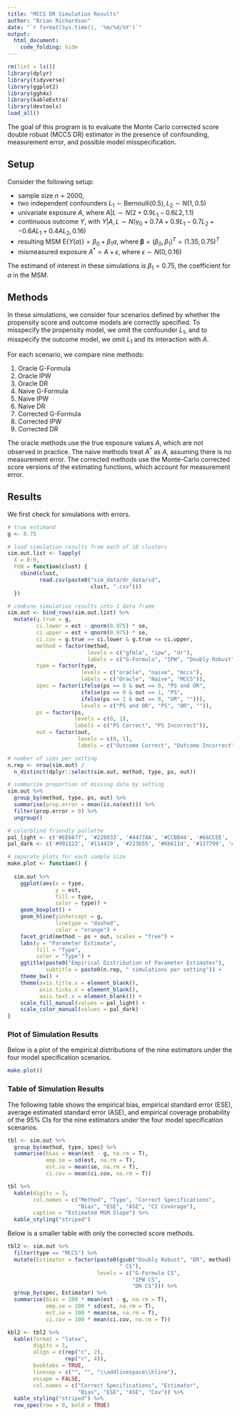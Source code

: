---
title: "MCCS DR Simulation Results"
author: "Brian Richardson"
date: "`r format(Sys.time(), '%m/%d/%Y')`"
output:
  html_document:
    code_folding: hide
---

```{r message = F, warning = F}

rm(list = ls())
library(dplyr)
library(tidyverse)
library(ggplot2)
library(ggh4x)
library(kableExtra)
library(devtools)
load_all()

```

The goal of this program is to evaluate the Monte Carlo corrected score double robust (MCCS DR) estimator in the presence of confounding, measurement error, and possible model misspecification.

## Setup

Consider the following setup:

* sample size $n=2000$,
* two independent confounders $L_1 \sim \textrm{Bernoulli}(0.5), L_2 \sim N(1, 0.5)$
* univariate exposure $A$, where $A|L \sim N(2 + 0.9L_1 - 0.6L2, 1.1)$
* continuous outcome $Y$, with $Y|A,L \sim N(\gamma_0 + 0.7A + 0.9L_1 - 0.7L_2 + - 0.6AL_1 + 0.4AL_2, 0.16)$
* resulting MSM $\textrm{E}\{Y(a)\} = \beta_0 + \beta_1a$, where $\pmb{\beta} = (\beta_0, \beta_1)^T = (1.35, 0.75)^T$
* mismeasured exposure $A^* = A + \epsilon$, where $\epsilon \sim N(0, 0.16)$

The estimand of interest in these simulations is $\beta_1=0.75$, the coefficient for $a$ in the MSM.

## Methods

In these simulations, we consider four scenarios defined by whether the propensity score and outcome models are correctly specified. To misspecify the propensity  model, we omit the confounder $L_1$, and to misspecify the outcome model, we omit $L_1$ and its interaction with $A$.

For each scenario, we compare nine methods:

1) Oracle G-Formula
2) Oracle IPW
3) Oracle DR
4) Naive G-Formula
5) Naive IPW
6) Naive DR
4) Corrected G-Formula
5) Corrected IPW
6) Corrected DR

The oracle methods use the true exposure values $A$, which are not observed in practice. The naive methods treat $A^*$ as $A$, assuming there is no measurement error. The corrected methods use the Monte-Carlo corrected score versions of the estimating functions, which account for measurement error.

## Results

We first check for simulations with errors.

```{r}

# true estimand
g <- 0.75

# load simulation results from each of 10 clusters
sim.out.list <- lapply(
  X = 0:9,
  FUN = function(clust) {
    cbind(clust,
          read.csv(paste0("sim_data/dr_data/sd",
                          clust, ".csv")))
  })

# combine simulation results into 1 data frame
sim.out <- bind_rows(sim.out.list) %>% 
  mutate(g.true = g,
         ci.lower = est - qnorm(0.975) * se,
         ci.upper = est + qnorm(0.975) * se,
         ci.cov = g.true >= ci.lower & g.true <= ci.upper,
         method = factor(method,
                         levels = c("gfmla", "ipw", "dr"),
                         labels = c("G-Formula", "IPW", "Doubly Robust")),
         type = factor(type,
                       levels = c("oracle", "naive", "mccs"),
                       labels = c("Oracle", "Naive", "MCCS")),
         spec = factor(ifelse(ps == 0 & out == 0, "PS and OR",
                       ifelse(ps == 0 & out == 1, "PS",
                       ifelse(ps == 1 & out == 0, "OR", ""))),
                       levels = c("PS and OR", "PS", "OR", "")),
         ps = factor(ps,
                     levels = c(0, 1),
                     labels = c("PS Correct", "PS Incorrect")),
         out = factor(out,
                      levels = c(0, 1),
                      labels = c("Outcome Correct", "Outcome Incorrect")))

# number of sims per setting
n.rep <- nrow(sim.out) /
  n_distinct(dplyr::select(sim.out, method, type, ps, out))

```

```{r}

# summarize proportion of missing data by setting
sim.out %>% 
  group_by(method, type, ps, out) %>% 
  summarise(prop.error = mean(is.na(est))) %>% 
  filter(prop.error > 0) %>% 
  ungroup()

```

```{r}

# colorblind friendly pallette
pal_light <- c('#EE6677', '#228833', '#4477AA', '#CCBB44', '#66CCEE', '#AA3377', '#BBBBBB')
pal_dark <- c('#991122', '#114419', '#223b55', '#6b611d', '#117799', '#55193b', '#5d5d5d')

```

```{r}

# separate plots for each sample size
make.plot <- function() {
  
  sim.out %>% 
    ggplot(aes(x = type,
               y = est,
               fill = type,
               color = type)) +
    geom_boxplot() +
    geom_hline(yintercept = g,
               linetype = "dashed",
               color = "orange") +
    facet_grid(method ~ ps + out, scales = "free") +
    labs(y = "Parameter Estimate",
         fill = "Type",
         color = "Type") +
    ggtitle(paste0("Empirical Distribution of Parameter Estimates"),
            subtitle = paste0(n.rep, " simulations per setting")) +
    theme_bw() +
    theme(axis.title.x = element_blank(),
          axis.ticks.x = element_blank(),
          axis.text.x = element_blank()) +
    scale_fill_manual(values = pal_light) +
    scale_color_manual(values = pal_dark)
}

```

### Plot of Simulation Results

Below is a plot of the empirical distributions of the nine estimators under the four model specification scenarios.

```{r message = F}

make.plot()

```

### Table of Simulation Results

The following table shows the empirical bias, empirical standard error (ESE), average estimated standard error (ASE), and empirical coverage probability of the 95% CIs for the nine estimators under the four model specification scenarios.

```{r}

tbl <- sim.out %>% 
  group_by(method, type, spec) %>% 
  summarise(bias = mean(est - g, na.rm = T),
            emp.se = sd(est, na.rm = T),
            est.se = mean(se, na.rm = T),
            ci.cov = mean(ci.cov, na.rm = T))

tbl %>% 
  kable(digits = 3,
        col.names = c("Method", "Type", "Correct Specifications",
                      "Bias", "ESE", "ASE", "CI Coverage"),
        caption = "Estimated MSM Slope") %>%
  kable_styling("striped")

```

Below is a smaller table with only the corrected score methods.

```{r}

tbl2 <- sim.out %>% 
  filter(type == "MCCS") %>% 
  mutate(Estimator = factor(paste0(gsub("Doubly Robust", "DR", method),
                                   " CS"),
                            levels = c("G-Formula CS",
                                       "IPW CS",
                                       "DR CS"))) %>% 
  group_by(spec, Estimator) %>% 
  summarise(bias = 100 * mean(est - g, na.rm = T),
            emp.se = 100 * sd(est, na.rm = T),
            est.se = 100 * mean(se, na.rm = T),
            ci.cov = 100 * mean(ci.cov, na.rm = T))

kbl2 <- tbl2 %>% 
  kable(format = "latex",
        digits = 1,
        align = c(rep("c", 2),
                  rep("r", 4)),
        booktabs = TRUE,
        linesep = c("", "", "\\addlinespace\\hline"),
        escape = FALSE,
        col.names = c("Correct Specifications", "Estimator",
                      "Bias", "ESE", "ASE", "Cov")) %>%
  kable_styling("striped") %>% 
  row_spec(row = 0, bold = TRUE)

```
